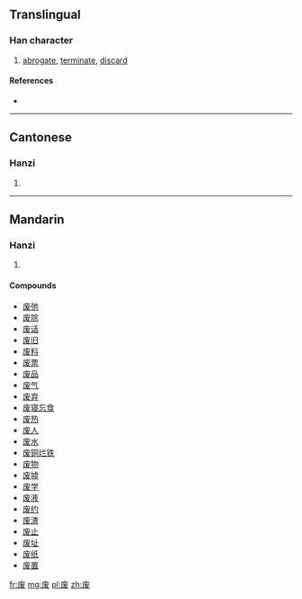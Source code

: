 {{also|廢}}
==Translingual==

===Han character===
{{Han char|rn=53|rad=广|as=05|sn=8|four=|canj=戈戈女水 (IIVE)}}

# [[abrogate]], [[terminate]], [[discard]]

====References====
* {{Han ref|kx=0345.081|hdz=20880.030|uh=5E9F|ud=24223}}

----

==Cantonese==

===Hanzi===
{{yue-hanzi|jyut=|y=fai3|tra=廢}}

# {{defn|lang=yue|sort=广05}}

----

==Mandarin==

===Hanzi===
{{cmn-hanzi|tra=廢|pin=[[fèi]] ([[fei4]])|wg=fei<sup>4</sup>}}

# {{defn|lang=cmn|sort=广05}}

====Compounds====
* [[废弛]]
* [[废除]]
* [[废话]]
* [[废旧]]
* [[废料]]
* [[废票]]
* [[废品]]
* [[废气]]
* [[废弃]]
* [[废寝忘食]]
* [[废热]]
* [[废人]]
* [[废水]]
* [[废铜烂铁]]
* [[废物]]
* [[废墟]]
* [[废学]]
* [[废液]]
* [[废约]]
* [[废渣]]
* [[废止]]
* [[废址]]
* [[废纸]]
* [[废置]]

[[fr:废]]
[[mg:废]]
[[pl:废]]
[[zh:废]]